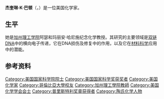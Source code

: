 {{expand|time=2018-05-28T14:37:18+00:00}}
{{unreferenced|time=2018-05-28T14:37:18+00:00}}
{{Infobox scientist
|image=Jacqueline Barton AIC Gold Medal 2015.jpg
|caption=2015年
|name=Jacqueline K. Barton
|birth_date= 1952年5月7日
|birth_place=[[紐約市|紐約市]]
|nationality={{USA}}
|field=化學
|alma_mater=[[哥伦比亚大学|哥伦比亚大学]][[巴纳德学院|巴纳德学院]]
|work_institution=[[贝尔实验室|贝尔实验室]]<br />[[耶鲁大学|耶鲁大学]]<br />[[亨特學院|亨特學院]]<br />[[哥伦比亚大学|哥伦比亚大学]]<br />[[加州理工學院|加州理工學院]]
|doctoral_supervisor=[[S.J._Lippard|S.J. Lippard]]
|doctoral_students=[[Anna_Marie_Pyle|Anna Marie Pyle]]
|societies=[[American_Academy_of_Arts_and_Sciences|American Academy of Arts and Sciences]]
[[American_Philosophical_Society|American Philosophical Society]]
[[National_Academy_of_Sciences|National Academy of Sciences]]
|prizes=[[NSF_Waterman_Award|NSF Waterman Award]]（1985年）<br />[[麦克阿瑟奖|麦克阿瑟奖]]（1991年）<br />[[Weizmann_Women_&_Science_Award|Weizmann Women & Science Award]]（1998年）<br />[[Willard_Gibbs_Award|ACS Gibbs Medal]]（2006年）<br />[[美国国家科学奖章|美国国家科学奖章]]（2011年）
}}
'''杰奎琳·K·巴顿'''（{{lang-en|Jacqueline K. Barton}}，{{bd|1952年|5月7日|||catIdx=B}}）是一位美国化学家。

==生平==
她是[[加州理工学院|加州理工学院]]阿瑟和玛丽安·哈尼施纪念化学教授。其研究的主要领域是[[双链DNA|双链DNA]]中的横向电子传递，它在DNA损伤及修复中的作用，以及它在[[材料科学|材料科学]]应用中的潜能。

==参考资料==
{{reflist}}
{{美国国家科学奖章|chemistry}}
{{普里斯特利奖章获得者}}

{{Authority control}}

{{DEFAULTSORT:Barton, Jacqueline}}
[[Category:美国国家科学院院士|Category:美国国家科学院院士]]
[[Category:美国国家科学奖获奖者|Category:美国国家科学奖获奖者]]
[[Category:美国化学家|Category:美国化学家]]
[[Category:哥倫比亞大學校友|Category:哥倫比亞大學校友]]
[[Category:加州理工學院教師|Category:加州理工學院教師]]
[[Category:美国化学学会会士|Category:美国化学学会会士]]
[[Category:普里斯特利奖章获得者|Category:普里斯特利奖章获得者]]
[[Category:陶氏化学人物|Category:陶氏化学人物]]